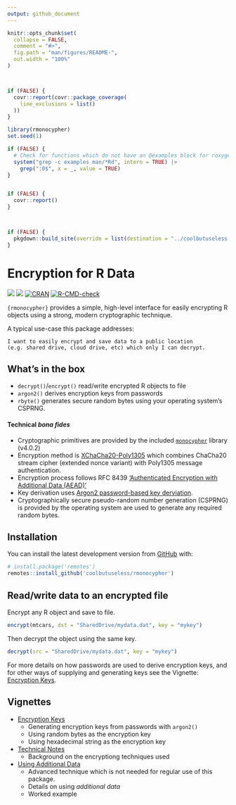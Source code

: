 ```yaml
---
output: github_document
---
```


<!-- README.md is generated from README.Rmd. Please edit that file -->

```r
knitr::opts_chunk$set(
  collapse = FALSE,
  comment = "#>",
  fig.path = "man/figures/README-",
  out.width = "100%"
)



if (FALSE) {
  covr::report(covr::package_coverage(
    line_exclusions = list()
  ))
}

library(rmonocypher)
set.seed(1)

if (FALSE) {
  # Check for functions which do not have an @examples block for roxygen
  system("grep -c examples man/*Rd", intern = TRUE) |> 
    grep(":0$", x = _, value = TRUE)
}


if (FALSE) {
  covr::report()
}



if (FALSE) {
  pkgdown::build_site(override = list(destination = "../coolbutuseless.github.io/package/rmonocypher"))
}
```

# Encryption for R Data

<!-- badges: start -->
![](https://img.shields.io/badge/cool-useless-green.svg)
![](https://img.shields.io/badge/dependencies-zero-blue.svg)
[![CRAN](https://www.r-pkg.org/badges/version/mp4encoder)](https://CRAN.R-project.org/package=mp4encoder)
[![R-CMD-check](https://github.com/coolbutuseless/rmonocypher/actions/workflows/R-CMD-check.yaml/badge.svg)](https://github.com/coolbutuseless/rmonocypher/actions/workflows/R-CMD-check.yaml)
<!-- badges: end -->

`{rmonocypher}` provides a simple, high-level interface for easily encrypting R objects using
a strong, modern cryptographic technique.

A typical use-case this package addresses:

    I want to easily encrypt and save data to a public location 
    (e.g. shared drive, cloud drive, etc) which only I can decrypt.


## What's in the box

* `decrypt()`/`encrypt()` read/write encrypted R objects to file 
* `argon2()` derives encryption keys from passwords
* `rbyte()` generates secure random bytes using your operating system's CSPRNG.
  
#### Technical *bona fides* 

* Cryptographic primitives are provided by the included [`monocypher`](https://monocypher.org/) library (v4.0.2)
* Encryption method is [XChaCha20-Poly1305](https://en.wikipedia.org/wiki/ChaCha20-Poly1305) 
  which combines ChaCha20 stream cipher (extended nonce variant) with Poly1305 message authentication.
* Encryption process follows RFC 8439 ['Authenticated Encryption with Additional Data (AEAD)'](https://en.wikipedia.org/wiki/Authenticated_encryption#Authenticated_encryption_with_associated_data_(AEAD)) 
* Key derivation uses [Argon2 password-based key derviation](https://en.wikipedia.org/wiki/Argon2).
* Cryptographically secure pseudo-random number generation (CSPRNG) is provided 
  by the operating system are used to generate any required random bytes.

## Installation

<!-- This package can be installed from CRAN -->

<!-- ``` r -->
<!-- install.packages('rmonocypher') -->
<!-- ``` -->

You can install the latest development version from
[GitHub](https://github.com/coolbutuseless/rmonocypher) with:

``` r
# install.package('remotes')
remotes::install_github('coolbutuseless/rmonocypher')
```

<!-- Pre-built source/binary versions can also be installed from -->
<!-- [R-universe](https://r-universe.dev) -->

<!-- ``` r -->
<!-- install.packages('rmonocypher', repos = c('https://coolbutuseless.r-universe.dev', 'https://cloud.r-project.org')) -->
<!-- ``` -->

## Read/write data to an encrypted file

Encrypt any R object and save to file.

```r
encrypt(mtcars, dst = "SharedDrive/mydata.dat", key = "mykey")
```

Then decrypt the object using the same key.

```r
decrypt(src = "SharedDrive/mydata.dat", key = "mykey")
```


For more details on how passwords are used to derive encryption keys, 
and for other ways of supplying and generating keys see the Vignette: [Encryption Keys](https://coolbutuseless.github.io/package/rmonocypher/articles/encryption-keys.html).



## Vignettes

* [Encryption Keys](https://coolbutuseless.github.io/package/rmonocypher/articles/encryption-keys.html)
    * Generating encryption keys from passwords with `argon2()`
    * Using random bytes as the encryption key
    * Using hexadecimal string as the encryption key
* [Technical Notes](https://coolbutuseless.github.io/package/rmonocypher/articles/technical-notes.html)
    * Background on the encryptiong techniques used
* [Using Additional Data](https://coolbutuseless.github.io/package/rmonocypher/articles/additional-data.html)
    * Advanced technique which is not needed for regular use of this package.
    * Details on using *additional data* 
    * Worked example 








